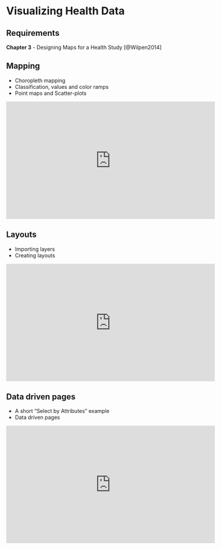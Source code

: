 # Visualizing Health Data {#week3}

## Requirements

**Chapter 3** - Designing Maps for a Health Study [@Wilpen2014]

## Mapping

+ Choropleth mapping
+ Classification, values and color ramps
+ Point maps and Scatter-plots 

<iframe width="560" height="315" src="https://www.youtube.com/embed/QcUjA2fA0ds" frameborder="0" allow="accelerometer; autoplay; encrypted-media; gyroscope; picture-in-picture" allowfullscreen></iframe>

## Layouts

+ Importing layers
+ Creating layouts

<iframe width="560" height="315" src="https://www.youtube.com/embed/bLQ4OvLxIqo" frameborder="0" allow="accelerometer; autoplay; encrypted-media; gyroscope; picture-in-picture" allowfullscreen></iframe>

## Data driven pages

+ A short "Select by Attributes" example
+ Data driven pages

<iframe width="560" height="315" src="https://www.youtube.com/embed/u3wP80rzPPs" frameborder="0" allow="accelerometer; autoplay; encrypted-media; gyroscope; picture-in-picture" allowfullscreen></iframe>